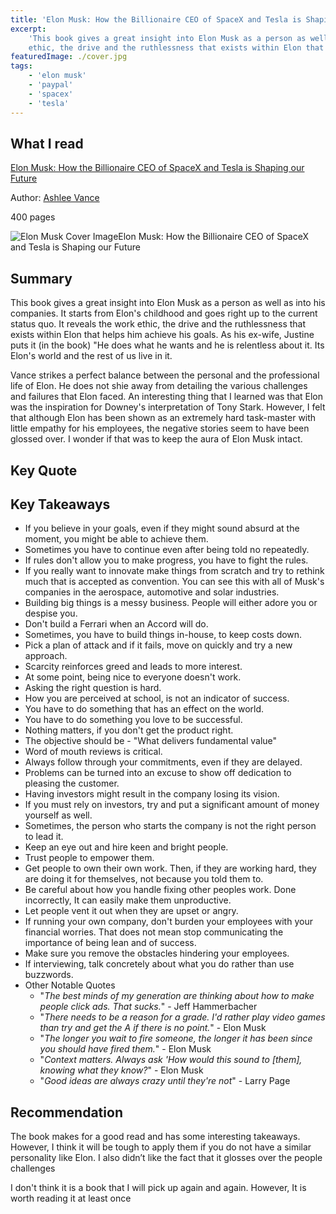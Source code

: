 ```yaml
---
title: 'Elon Musk: How the Billionaire CEO of SpaceX and Tesla is Shaping our Future'
excerpt:
    'This book gives a great insight into Elon Musk as a person as well as into his companies. It reveals the work
    ethic, the drive and the ruthlessness that exists within Elon that helps him achieve his goals. '
featuredImage: ./cover.jpg
tags:
    - 'elon musk'
    - 'paypal'
    - 'spacex'
    - 'tesla'
---
```


## What I read

[](https://www.amazon.com/gp/product/0545790352/ref=as_li_qf_sp_asin_il_tl?ie=UTF8&tag=excnotfou-20&camp=1789&creative=9325&linkCode=as2&creativeASIN=0545790352&linkId=95da9a48ef735878934f5d039f584a9c)[Elon Musk: How the Billionaire CEO of SpaceX and Tesla is Shaping our Future](https://www.amazon.com/Elon-Musk-Billionaire-SpaceX-Shaping-ebook/dp/B00SIDCSWY)

Author: [Ashlee Vance](http://www.ashleevance.com/)

400 pages

![Elon Musk Cover Image](./cover.jpg)Elon Musk: How the Billionaire CEO of SpaceX and Tesla is Shaping our Future

## Summary

This book gives a great insight into Elon Musk as a person as well as into his companies. It starts from Elon's
childhood and goes right up to the current status quo. It reveals the work ethic, the drive and the ruthlessness that
exists within Elon that helps him achieve his goals. As his ex-wife, Justine puts it (in the book) "He does what he
wants and he is relentless about it. Its Elon's world and the rest of us live in it.

Vance strikes a perfect balance between the personal and the professional life of Elon. He does not shie away from
detailing the various challenges and failures that Elon faced. An interesting thing that I learned was that Elon was the
inspiration for Downey's interpretation of Tony Stark. However, I felt that although Elon has been shown as an extremely
hard task-master with little empathy for his employees, the negative stories seem to have been glossed over. I wonder if
that was to keep the aura of Elon Musk intact.

## Key Quote

<Quote
    quote="I think there are probably too many smart people pursuing internet stuff, finance and law. That is part of thereason why we haven't seen as much innovation"
    author="Elon Musk"
/>

## Key Takeaways

-   If you believe in your goals, even if they might sound absurd at the moment, you might be able to achieve them.
-   Sometimes you have to continue even after being told no repeatedly.
-   If rules don't allow you to make progress, you have to fight the rules.
-   If you really want to innovate make things from scratch and try to rethink much that is accepted as convention. You
    can see this with all of Musk's companies in the aerospace, automotive and solar industries.
-   Building big things is a messy business. People will either adore you or despise you.
-   Don't build a Ferrari when an Accord will do.
-   Sometimes, you have to build things in-house, to keep costs down.
-   Pick a plan of attack and if it fails, move on quickly and try a new approach.
-   Scarcity reinforces greed and leads to more interest.
-   At some point, being nice to everyone doesn't work.
-   Asking the right question is hard.
-   How you are perceived at school, is not an indicator of success.
-   You have to do something that has an effect on the world.
-   You have to do something you love to be successful.
-   Nothing matters, if you don't get the product right.
-   The objective should be - "What delivers fundamental value"
-   Word of mouth reviews is critical.
-   Always follow through your commitments, even if they are delayed.
-   Problems can be turned into an excuse to show off dedication to pleasing the customer.
-   Having investors might result in the company losing its vision.
-   If you must rely on investors, try and put a significant amount of money yourself as well.
-   Sometimes, the person who starts the company is not the right person to lead it.
-   Keep an eye out and hire keen and bright people.
-   Trust people to empower them.
-   Get people to own their own work. Then, if they are working hard, they are doing it for themselves, not because you
    told them to.
-   Be careful about how you handle fixing other peoples work. Done incorrectly, It can easily make them unproductive.
-   Let people vent it out when they are upset or angry.
-   If running your own company, don't burden your employees with your financial worries. That does not mean stop
    communicating the importance of being lean and of success.
-   Make sure you remove the obstacles hindering your employees.
-   If interviewing, talk concretely about what you do rather than use buzzwords.
-   Other Notable Quotes
    -   "_The best minds of my generation are thinking about how to make people click ads. That sucks._" - Jeff
        Hammerbacher
    -   "_There needs to be a reason for a grade. I'd rather play video games than try and get the A if there is no
        point._" - Elon Musk
    -   "_The longer you wait to fire someone, the longer it has been since you should have fired them._" - Elon Musk
    -   "_Context matters. Always ask 'How would this sound to [them], knowing what they know?_" - Elon Musk
    -   "_Good ideas are always crazy until they're not_" - Larry Page

## Recommendation

The book makes for a good read and has some interesting takeaways. However, I think it will be tough to apply them if
you do not have a similar personality like Elon. I also didn’t like the fact that it glosses over the people challenges

I don't think it is a book that I will pick up again and again. However, It is worth reading it at least once
